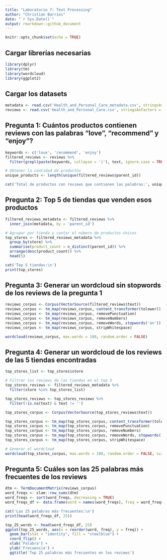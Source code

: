 ---
title: "Laboratorio 7: Text Processing"
author: "Christian Barrios"
date: "`r Sys.Date()`"
output: rmarkdown::github_document
---

```{r setup, include=FALSE}
knitr::opts_chunk$set(echo = TRUE)
```

## Cargar librerías necesarias
```{r}
library(dplyr)
library(tm)
library(wordcloud)
library(ggplot2)
```

## Cargar los datasets
```{r}
metadata <- read.csv('Health_and_Personal_Care_metadata.csv', stringsAsFactors = FALSE)
reviews <- read.csv('Health_and_Personal_Care.csv', stringsAsFactors = FALSE)
```

## Pregunta 1: Cuántos productos contienen reviews con las palabras “love”, “recommend” y “enjoy”?
```{r}
keywords <- c('love', 'recommend', 'enjoy')
filtered_reviews <- reviews %>%
  filter(grepl(paste(keywords, collapse = '|'), text, ignore.case = TRUE))

# Obtener la cantidad de productos 
unique_products <- length(unique(filtered_reviews$parent_id))

cat('Total de productos con reviews que contienen las palabras:', unique_products, '\n')

```

## Pregunta 2: Top 5 de tiendas que venden esos productos
```{r}
filtered_reviews_metadata <- filtered_reviews %>%
  inner_join(metadata, by = 'parent_id')

# Agrupar por tienda y contar el número de productos únicos
top_stores <- filtered_reviews_metadata %>%
  group_by(store) %>%
  summarise(product_count = n_distinct(parent_id)) %>%
  arrange(desc(product_count)) %>%
  head(5)

cat('Top 5 tiendas:\n')
print(top_stores)

```

## Pregunta 3: Generar un wordcloud sin stopwords de los reviews de la pregunta 1
```{r}
reviews_corpus <- Corpus(VectorSource(filtered_reviews$text))
reviews_corpus <- tm_map(reviews_corpus, content_transformer(tolower))
reviews_corpus <- tm_map(reviews_corpus, removePunctuation)
reviews_corpus <- tm_map(reviews_corpus, removeNumbers)
reviews_corpus <- tm_map(reviews_corpus, removeWords, stopwords('en'))
reviews_corpus <- tm_map(reviews_corpus, stripWhitespace)

wordcloud(reviews_corpus, max.words = 100, random.order = FALSE)

```

## Pregunta 4: Generar un wordcloud de los reviews de las 5 tiendas encontradas
```{r}
top_stores_list <- top_stores$store

# Filtrar los reviews de las tiendas en el top 5
top_stores_reviews <- filtered_reviews_metadata %>%
  filter(store %in% top_stores_list)

top_stores_reviews <- top_stores_reviews %>%
  filter(!is.na(text) & text != '')

top_stores_corpus <- Corpus(VectorSource(top_stores_reviews$text))

top_stores_corpus <- tm_map(top_stores_corpus, content_transformer(tolower))
top_stores_corpus <- tm_map(top_stores_corpus, removePunctuation)
top_stores_corpus <- tm_map(top_stores_corpus, removeNumbers)
top_stores_corpus <- tm_map(top_stores_corpus, removeWords, stopwords('en'))
top_stores_corpus <- tm_map(top_stores_corpus, stripWhitespace)

# Generar el wordcloud
wordcloud(top_stores_corpus, max.words = 100, random.order = FALSE, scale = c(2, 0.25))


```

## Pregunta 5: Cuáles son las 25 palabras más frecuentes de los reviews
```{r}
dtm <- TermDocumentMatrix(reviews_corpus)
word_freqs <- slam::row_sums(dtm)
word_freqs <- sort(word_freqs, decreasing = TRUE)
word_freqs_df <- data.frame(word = names(word_freqs), freq = word_freqs)

cat('Las 25 palabras más frecuentes:\n')
print(head(word_freqs_df, 25))

top_25_words <- head(word_freqs_df, 25)
ggplot(top_25_words, aes(x = reorder(word, freq), y = freq)) +
  geom_bar(stat = "identity", fill = "steelblue") +
  coord_flip() +
  xlab('Palabra') +
  ylab('Frecuencia') +
  ggtitle('Top 25 palabras más frecuentes en los reviews')

```
